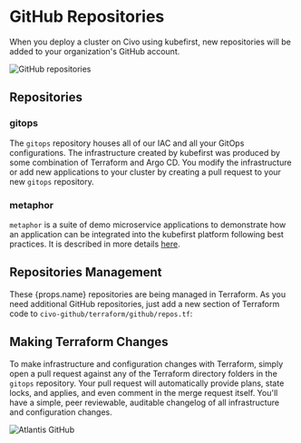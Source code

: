 # GitHub Repositories

When you deploy a cluster on Civo using kubefirst, new repositories will be added to your organization's GitHub account.

![GitHub repositories](../../../img/common/github/repositories.png)

## Repositories

### gitops

The `gitops` repository houses all of our IAC and all your GitOps configurations. The infrastructure created by kubefirst was produced by some combination of Terraform and Argo CD. You modify the infrastructure or add new applications to your cluster by creating a pull request to your new `gitops` repository.

### metaphor

`metaphor` is a suite of demo microservice applications to demonstrate how an application can be integrated into the kubefirst platform following best practices. It is described in more details [here](../../../../common/metaphor.mdx).

## Repositories Management

These {props.name} repositories are being managed in Terraform. As you need additional GitHub repositories, just add a new section of Terraform code to `civo-github/terraform/github/repos.tf`:

## Making Terraform Changes

To make infrastructure and configuration changes with Terraform, simply open a pull request against any of the Terraform directory folders in the `gitops` repository. Your pull request will automatically provide plans, state locks, and applies, and even comment in the merge request itself. You'll have a simple, peer reviewable, auditable changelog of all infrastructure and configuration changes.

![Atlantis GitHub](../../../img/common/github/atlantis.png)
